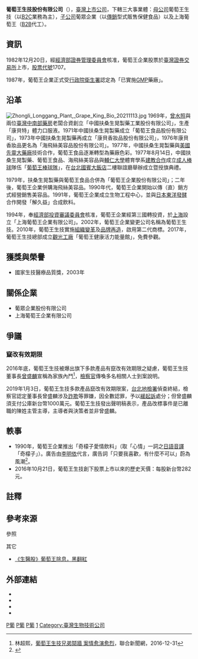 {{refimprove|time=2019-09-15T06:44:52+00:00}}
{{Infobox Company
| company_name      = 葡萄王生技股份有限公司
| company_name_en   = Grape King Bio Ltd.
| company_logo      = 
| company_type      = [[股份有限公司|股份有限公司]]
| traded_as         = {{twse|1707}}<br>（1982年12月20日上市）
| company_slogan    = 
| other_name        = 葡萄王
| local_code_name   = TW
| local_code        = 11880517
| foundation        = 1969年
| founder           = 曾水照
| location          = {{ROC-TW}}<br>[[桃園市|桃園市]][[平鎮區|平鎮區]]金陵路二段402號
| key_people        = [[曾盛麟|曾盛麟]]
| industry          = 食品業
| products          = 養生藥品、食品類、機能性飲料
| capital           = [[新台幣|新台幣]]15億元
| revenue           = {{profit}}[[新台幣|新台幣]]97.98億元（2021年）<ref>https://finance.technews.tw/2022/01/06/task-force-on-climate-related-financial-disclosures/</ref>
| operating_income  = 
| market_value      = 
| num_employees     = 
| P/E ratio         = 
| net_income        = 
| Net asset value   = 
| accounting_period = 
| parent            = 
| divisions         = 
| subsid            = 
| homepage          = {{Official website|http://www.grapeking.com.tw}}
| footnotes         = 
}}

'''葡萄王生技股份有限公司'''（{{lang-en|Grape King Bio Ltd.}}），[[臺灣|臺灣]][[上市公司|上市公司]]，下轄三大事業體：[[母公司|母公司]]葡萄王生技（以[[B2C|B2C]]業務為主），[[子公司|子公司]]葡眾企業（以[[傳銷|傳銷]]型式販售保健食品）以及上海葡萄王（[[B2B|B2B]]代工）。

== 資訊 ==
1982年12月20日，經[[經濟部證券管理委員會|經濟部證券管理委員會]]核准，葡萄王企業股票於[[臺灣證券交易所|臺灣證券交易所]]上市，[[股票代號|股票代號]]1707。

1987年，葡萄王企業正式受[[行政院衛生署|行政院衛生署]]認定為「已實施[[GMP|GMP]]藥廠」。

== 沿革 ==
[[File:Zhongli_Longgang_Plant,_Grape_King_Bio_20211113.jpg|thumb]]
1969年，[[曾水照|曾水照]]與兩位[[臺灣中南部|臺灣中南部]][[藥房|藥房]]老闆合資創立「中國扶桑生晃製藥工業股份有限公司」，生產「康貝特」體力口服液。1971年中國扶桑生晃製藥成立「葡萄王食品股份有限公司」，1973年中國扶桑生晃製藥再成立「康貝香妝品股份有限公司」，1976年康貝香妝品更名為「海飛絲美容品股份有限公司」。1977年，中國扶桑生晃製藥與[[美國|美國]][[先靈大藥廠|先靈大藥廠]]技術合作，葡萄王食品逐漸轉型為藥廠色彩。1977年8月14日，中國扶桑生晃製藥、葡萄王食品、海飛絲美容品與[[輔仁大學|輔仁大學]]體育學系[[建教合作|建教合作]]成立[[成人棒球|成人棒球]]隊伍「[[葡萄王棒球隊|葡萄王棒球隊]]」，在[[台北國賓大飯店|台北國賓大飯店]]二樓聯誼廳舉辦成立暨授旗典禮。

1979年，扶桑生晃製藥與葡萄王食品合併為「葡萄王企業股份有限公司」；二年後，葡萄王企業併購海飛絲美容品。1990年代，葡萄王企業開始以傳（直）銷方式經營銷售美容品{{NoteTag|「葡眾企業股份有限公司」於1993年成立，並向[[行政院公平交易委員會|行政院公平交易委員會]]報備，以[[多層次行銷|多層次行銷]]推廣公司業務。}}。1991年，葡萄王企業成立生物工程中心，並與[[日本|日本]][[東洋發酵|東洋發酵]]合作開發「解久益」合成飲料{{NoteTag|「解久益」與「解酒液」同音。}}。

1994年，奉[[經濟部投資審議委員會|經濟部投資審議委員會]]核准，葡萄王企業經第三國轉投資，於[[上海|上海]]設立「上海葡萄王企業有限公司」。2002年，葡萄王企業變更公司名稱為葡萄王生技。2010年，葡萄王生技實施[[組織變革|組織變革]]及[[品牌再造|品牌再造]]，啟用第二代商標。2017年，葡萄王生技總部成立[[觀光工廠|觀光工廠]]「葡萄王健康活力能量館」，免費參觀。

== 獲獎與榮譽 ==
* 國家生技醫療品質獎，2003年

== 關係企業 ==
* 葡眾企業股份有限公司
* 上海葡萄王企業有限公司

== 爭議 ==
=== 竄改有效期限 ===
2016年底，葡萄王生技被爆出旗下多款產品有竄改有效期限之疑慮，葡萄王生技董事長[[曾盛麟|曾盛麟]]宣稱為家族內鬥<ref>林超熙，[http://udn.com/news/story/7321/2202606 葡萄王生技兄弟鬩牆 案情愈演愈烈]，聯合新聞網，2016-12-31</ref>，[[檢察官|檢察官]]傳喚多名相關人士到案說明。

2019年1月3日，葡萄王生技多款產品竄改有效期限案，[[台北地檢署|台北地檢署]]偵查終結，檢察官認定董事長曾盛麟涉及[[詐欺|詐欺]]等罪嫌，因全數認罪，予以[[緩起訴|緩起訴]]處分；但曾盛麟須支付公庫新台幣1000萬元。葡萄王生技發出聲明稿表示，產品改標事件是已離職的陳姓主管主導，主導者與決策者並非曾盛麟。

== 軼事 ==
* 1990年，葡萄王企業推出「奇檬子愛情飲料」（取「心情」一詞之[[日語|日語]][[音譯|音譯]]「奇檬子」）。廣告由[[李明依|李明依]]代言，廣告詞「只要我喜歡，有什麼不可以」蔚為風潮<ref>{{cite news|language =中文|author =|coauthors =|url =http://money.udn.com/money/story/5641/2197139|title =葡萄王47年老牌 從水餃股變身高價股|publisher =[[中央通訊社|中央通訊社]]|pages =|date =2016-12-28|accessdate =2016-12-29|deadurl =yes|archiveurl =https://web.archive.org/web/20161229123038/http://money.udn.com/money/story/5641/2197139|archivedate =2016-12-29}}</ref>。
* 2016年10月21日，葡萄王生技創下股票上市以來的歷史天價：每股新台幣282元。

== 註釋 ==
{{NoteFoot}}

== 參考來源 ==
;參照
<references />

;其它
* [http://www.chinatimes.com/realtimenews/20150727002076-260410 《生醫股》葡萄王除息，黑翻紅]

== 外部連結 ==
{{commonscat|Grape King Bio}}
* {{Official website|http://www.grapeking.com.tw}}
* {{Facebook|grapekingbio}}
* {{instagram|grapekingbio}}
* {{youtube|channel=UCpI5oEai1WPkFbnOCvC0FpA}}

[[Category:1969年成立的公司|P葡]]
[[Category:1969年台灣建立|P葡]]
[[Category:總部位於桃園市的工商業機構|P葡]]
[[Category:臺灣證券交易所上市公司|1]]
[[Category:臺灣生物技術公司|Category:臺灣生物技術公司]]